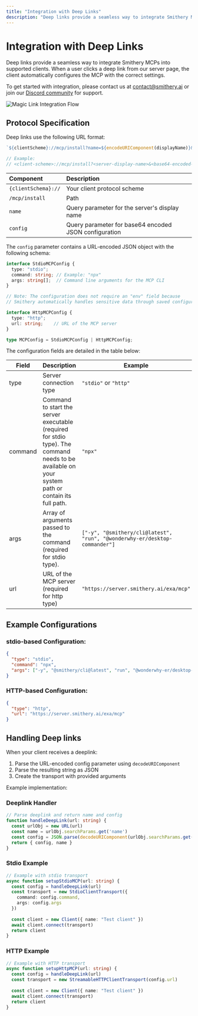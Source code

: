 ```yaml
---
title: "Integration with Deep Links"
description: "Deep links provide a seamless way to integrate Smithery MCPs into supported clients."
---
```


# Integration with Deep Links

Deep links provide a seamless way to integrate Smithery MCPs into supported clients.
When a user clicks a deep link from our server page, the client automatically configures the MCP with the correct settings.

To get started with integration, please contact us at [contact@smithery.ai](mailto:contact@smithery.ai) or join our [Discord community](https://discord.gg/sKd9uycgH9) for support.

![Magic Link Integration Flow](/images/magic_link_flow.png)

## Protocol Specification

Deep links use the following URL format:

```typescript
`${clientScheme}://mcp/install?name=${encodeURIComponent(displayName)}&config=${encodeURIComponent(config)}`

// Example:
// <client-scheme>://mcp/install?<server-display-name>&<base64-encoded-json-config>
```

| **Component**       | **Description**                                       |
| :------------------ | :---------------------------------------------------- |
| `{clientSchema}://` | Your client protocol scheme                           |
| `/mcp/install`      | Path                                                  |
| `name`              | Query parameter for the server's display name         |
| `config`            | Query parameter for base64 encoded JSON configuration |

The `config` parameter contains a URL-encoded JSON object with the following schema:

```typescript
interface StdioMCPConfig {
  type: "stdio";
  command: string; // Example: "npx"
  args: string[];  // Command line arguments for the MCP CLI
}

// Note: The configuration does not require an "env" field because
// Smithery automatically handles sensitive data through saved configurations.

interface HttpMCPConfig {
  type: "http";
  url: string;    // URL of the MCP server
}

type MCPConfig = StdioMCPConfig | HttpMCPConfig;
```

The configuration fields are detailed in the table below:

| Field   | Description                                                                                                                                       | Example                                                                    |
| ------- | ------------------------------------------------------------------------------------------------------------------------------------------------- | -------------------------------------------------------------------------- |
| type    | Server connection type                                                                                                                            | `"stdio"` or `"http"`                                                      |
| command | Command to start the server executable (required for stdio type). The command needs to be available on your system path or contain its full path. | `"npx"`                                                                    |
| args    | Array of arguments passed to the command (required for stdio type).                                                                               | `["-y", "@smithery/cli@latest", "run", "@wonderwhy-er/desktop-commander"]` |
| url     | URL of the MCP server (required for http type)                                                                                                    | `"https://server.smithery.ai/exa/mcp"`                                     |

## Example Configurations

### stdio-based Configuration:

```json
{
  "type": "stdio",
  "command": "npx",
  "args": ["-y", "@smithery/cli@latest", "run", "@wonderwhy-er/desktop-commander"]
}
```

### HTTP-based Configuration:

```json
{
  "type": "http",
  "url": "https://server.smithery.ai/exa/mcp"
}
```

## Handling Deep links

When your client receives a deeplink:

1. Parse the URL-encoded config parameter using `decodeURIComponent`
2. Parse the resulting string as JSON
3. Create the transport with provided arguments

Example implementation:

### Deeplink Handler

```typescript
// Parse deeplink and return name and config
function handleDeepLink(url: string) {
  const urlObj = new URL(url)
  const name = urlObj.searchParams.get('name')
  const config = JSON.parse(decodeURIComponent(urlObj.searchParams.get('config')))
  return { config, name }
}
```

### Stdio Example

```typescript
// Example with stdio transport
async function setupStdioMCP(url: string) {
  const config = handleDeepLink(url)
  const transport = new StdioClientTransport({
    command: config.command,
    args: config.args
  })
  
  const client = new Client({ name: "Test client" })
  await client.connect(transport)
  return client
}
```

### HTTP Example

```typescript
// Example with HTTP transport
async function setupHttpMCP(url: string) {
  const config = handleDeepLink(url)
  const transport = new StreamableHTTPClientTransport(config.url)
  
  const client = new Client({ name: "Test client" })
  await client.connect(transport)
  return client
}
```